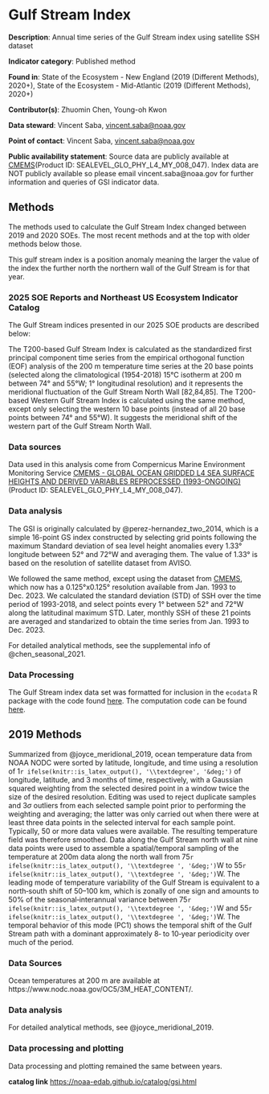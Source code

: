# Gulf Stream Index {#gsi}

**Description**: Annual time series of the Gulf Stream index using satellite SSH dataset

**Indicator category**: Published method

**Found in**: State of the Ecosystem - New England (2019 (Different Methods), 2020+), 
State of the Ecosystem - Mid-Atlantic (2019 (Different Methods), 2020+) 

**Contributor(s)**: Zhuomin Chen, Young-oh Kwon
  
**Data steward**: Vincent Saba, <vincent.saba@noaa.gov>
  
**Point of contact**: Vincent Saba, <vincent.saba@noaa.gov>
  
**Public availability statement**: Source data are publicly available at [CMEMS](https://doi.org/10.48670/moi-00148)(Product ID: SEALEVEL_GLO_PHY_L4_MY_008_047). Index data are NOT publicly available so please email vincent.saba@noaa.gov for further information and queries of GSI indicator data.

## Methods
The methods used to calculate the Gulf Stream Index changed between 2019 and 2020 SOEs. The most recent methods and at the top with older methods below those.

This gulf stream index is a position anomaly meaning the larger the value of the index the further north the northern wall of the Gulf Stream is for that year.

### 2025 SOE Reports and Northeast US Ecosystem Indicator Catalog
The Gulf Stream indices presented in our 2025 SOE products are described below:

The T200-based Gulf Stream Index is calculated as the standardized first principal component time series from the empirical orthogonal function (EOF) analysis of the 200 m temperature time series at the 20 base points (selected along the climatological (1954-2018) 15°C isotherm at 200 m between 74° and 55°W; 1° longitudinal resolution) and it represents the meridional fluctuation of the Gulf Stream North Wall [82,84,85]. The T200-based Western Gulf Stream Index is calculated using the same method, except only selecting the western 10 base points (instead of all 20 base points between 74° and 55°W). It suggests the meridional shift of the western part of the Gulf Stream North Wall.

### Data sources
Data used in this analysis come from Compernicus Marine Environment Monitoring Service [CMEMS - GLOBAL OCEAN GRIDDED L4 SEA SURFACE HEIGHTS AND DERIVED VARIABLES REPROCESSED (1993-ONGOING)](https://doi.org/10.48670/moi-00148)(Product ID: SEALEVEL_GLO_PHY_L4_MY_008_047).

### Data analysis

The GSI is originally calculated by @perez-hernandez_two_2014, which is a simple 16-point GS index constructed by selecting grid points following the maximum Standard deviation of sea level height anomalies every 1.33° longitude between 52° and 72°W and averaging them. The value of 1.33° is based on the resolution of satellite dataset from AVISO.  

We followed the same method, except using the dataset from [CMEMS](https://doi.org/10.48670/moi-00148), which now has a 0.125°x0.125° resolution available from Jan. 1993 to Dec. 2023. We calculated the standard deviation (STD) of SSH over the time period of 1993-2018, and select points every 1° between 52° and 72°W along the latitudinal maximum STD. Later, monthly SSH of these 21 points are averaged and standarized to obtain the time series from Jan. 1993 to Dec. 2023.

For detailed analytical methods, see the supplemental info of @chen_seasonal_2021.

### Data Processing

The Gulf Stream index data set was formatted for inclusion in the `ecodata` R package with the code found [here](https://github.com/NOAA-EDAB/ecodata/blob/master/data-raw/get_gsi.R). The computation code can be found [here](https://github.com/zchenocean/Gulf-Stream-Indices/blob/main/GSI_SSH-based_using_satellite_cmems_ssh_0.125deg.ipynb).

## 2019 Methods

Summarized from @joyce_meridional_2019, ocean temperature data from NOAA NODC were sorted by latitude, longitude, and time using a resolution of 1`r ifelse(knitr::is_latex_output(), '\\textdegree', '&deg;')` of longitude, latitude, and 3 months of time, respectively, with a Gaussian squared weighting from the selected desired point in a window twice the size of the desired resolution. Editing was used to reject duplicate samples and 3$\sigma$ outliers from each selected sample point prior to performing the weighting and averaging; the latter was only carried out when there were at least three data points in the selected interval for each sample point. Typically, 50 or more data values were available. The resulting temperature field was therefore smoothed. Data along the Gulf Stream north wall at nine data points were used to assemble a spatial/temporal sampling of the temperature at 200m data along the north wall from 75`r ifelse(knitr::is_latex_output(), '\\textdegree ', '&deg;')`W to 55`r ifelse(knitr::is_latex_output(), '\\textdegree ', '&deg;')`W. The leading mode of temperature variability of the Gulf Stream is equivalent to a north‐south shift of 50–100 km, which is zonally of one sign and amounts to 50\% of the seasonal‐interannual variance between 75`r ifelse(knitr::is_latex_output(), '\\textdegree ', '&deg;')`W and 55`r ifelse(knitr::is_latex_output(), '\\textdegree ', '&deg;')`W. The temporal behavior of this mode (PC1) shows the temporal shift of the Gulf Stream path with a dominant approximately 8‐ to 10‐year periodicity over much of the period. 

### Data Sources

Ocean temperatures at 200 m are available at https://www.nodc.noaa.gov/OC5/3M_HEAT_CONTENT/.

### Data analysis

For detailed analytical methods, see @joyce_meridional_2019. 

### Data processing and plotting

Data processing and plotting remained the same between years. 

**catalog link**
<https://noaa-edab.github.io/catalog/gsi.html>
